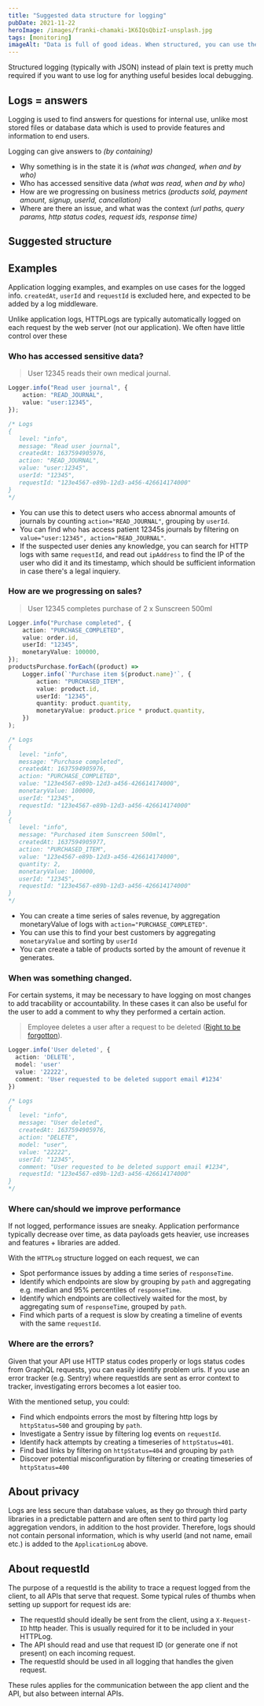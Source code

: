 ```yaml
---
title: "Suggested data structure for logging"
pubDate: 2021-11-22
heroImage: /images/franki-chamaki-1K6IQsQbizI-unsplash.jpg
tags: [monitoring]
imageAlt: "Data is full of good ideas. When structured, you can use them too. Photo by @franki on Unsplash"
---
```


Structured logging (typically with JSON) instead of plain text is pretty much
required if you want to use log for anything useful besides local debugging.

## Logs = answers

Logging is used to find answers for questions for internal use, unlike most stored files or database data which is
used to provide features and information to end users.

Logging can give answers to _(by containing)_

- Why something is in the state it is _(what was changed, when and by who)_
- Who has accessed sensitive data _(what was read, when and by who)_
- How are we progressing on business metrics _(products sold, payment amount, signup, userId, cancellation)_
- Where are there an issue, and what was the context _(url paths, query params, http status codes, request ids, response time)_

## Suggested structure

<Gist client:load id="668a1a4b07f01e112667cbe629d33a92" file="types.ts" />

## Examples

Application logging examples, and examples on use cases for the logged info.
`createdAt`, `userId` and `requestId` is excluded here, and expected to be added by a log middleware.

Unlike application logs, HTTPLogs are typically automatically logged on each request by the web server (not our application). We often have little control over these

### Who has accessed sensitive data?

> User 12345 reads their own medical journal.

```ts
Logger.info("Read user journal", {
	action: "READ_JOURNAL",
	value: "user:12345",
});

/* Logs
{
   level: "info",
   message: "Read user journal",
   createdAt: 1637594905976,
   action: "READ_JOURNAL",
   value: "user:12345",
   userId: "12345",
   requestId: "123e4567-e89b-12d3-a456-426614174000"
}
*/
```

- You can use this to detect users who access abnormal amounts of journals by counting `action="READ_JOURNAL"`, grouping by `userId`.
- You can find who has access patient 12345s journals by filtering on `value="user:12345", action="READ_JOURNAL"`.
- If the suspected user denies any knowledge, you can search for HTTP logs with same `requestId`, and read out `ipAddress` to find the IP of the user who did it and its timestamp, which should be sufficient information in case there's a legal inquiery.

### How are we progressing on sales?

> User 12345 completes purchase of 2 x Sunscreen 500ml

```ts
Logger.info("Purchase completed", {
	action: "PURCHASE_COMPLETED",
	value: order.id,
	userId: "12345",
	monetaryValue: 100000,
});
productsPurchase.forEach((product) =>
	Logger.info(`'Purchase item ${product.name}'`, {
		action: "PURCHASED_ITEM",
		value: product.id,
		userId: "12345",
		quantity: product.quantity,
		monetaryValue: product.price * product.quantity,
	})
);

/* Logs
{
   level: "info",
   message: "Purchase completed",
   createdAt: 1637594905976,
   action: "PURCHASE_COMPLETED",
   value: "123e4567-e89b-12d3-a456-426614174000",
   monetaryValue: 100000,
   userId: "12345",
   requestId: "123e4567-e89b-12d3-a456-426614174000"
}
{
   level: "info",
   message: "Purchased item Sunscreen 500ml",
   createdAt: 1637594905977,
   action: "PURCHASED_ITEM",
   value: "123e4567-e89b-12d3-a456-426614174000",
   quantity: 2,
   monetaryValue: 100000,
   userId: "12345",
   requestId: "123e4567-e89b-12d3-a456-426614174000"
}
*/
```

- You can create a time series of sales revenue, by aggregation monetaryValue of logs with `action="PURCHASE_COMPLETED"`.
- You can use this to find your best customers by aggregating `monetaryValue` and sorting by `userId`
- You can create a table of products sorted by the amount of revenue it generates.

### When was something changed.

For certain systems, it may be necessary to have logging on most changes to add tracability or accountability. In these cases
it can also be useful for the user to add a comment to why they performed a certain action.

> Employee deletes a user after a request to be deleted ([Right to be forgotton](https://en.wikipedia.org/wiki/Right_to_be_forgotten)).

```ts
Logger.info('User deleted', {
  action: 'DELETE',
  model: 'user'
  value: '22222',
  comment: 'User requested to be deleted support email #1234'
})

/* Logs
{
   level: "info",
   message: "User deleted",
   createdAt: 1637594905976,
   action: "DELETE",
   model: "user",
   value: "22222",
   userId: "12345",
   comment: "User requested to be deleted support email #1234",
   requestId: "123e4567-e89b-12d3-a456-426614174000"
}
*/
```

### Where can/should we improve performance

If not logged, performance issues are sneaky. Application performance typically decrease over time, as data payloads gets heavier, use increases and features + libraries are added.

With the `HTTPLog` structure logged on each request, we can

- Spot performance issues by adding a time series of `responseTime`.
- Identify which endpoints are slow by grouping by `path` and aggregating e.g. median and 95% percentiles of `responseTime`.
- Identify which endpoints are collectively waited for the most, by aggregating sum of `responseTime`, grouped by `path`.
- Find which parts of a request is slow by creating a timeline of events with the same `requestId`.

### Where are the errors?

Given that your API use HTTP status codes properly or logs status codes from GraphQL requests, you can easily identify problem urls.
If you use an error tracker (e.g. Sentry) where requestIds are sent as error context to tracker, investigating errors becomes a lot easier too.

With the mentioned setup, you could:

- Find which endpoints errors the most by filtering http logs by `httpStatus=500` and grouping by `path`.
- Investigate a Sentry issue by filtering log events on `requestId`.
- Identify hack attempts by creating a timeseries of `httpStatus=401`.
- Find bad links by filtering on `httpStatus=404` and grouping by `path`
- Discover potential misconfiguration by filtering or creating timeseries of `httpStatus=400`

## About privacy

Logs are less secure than database values, as they go through third party libraries in a predictable pattern and are often sent to third party log aggregation vendors, in addition to the host provider.
Therefore, logs should not contain personal information, which is why userId (and not name, email etc.) is added to the `ApplicationLog` above.

## About requestId

The purpose of a requestId is the ability to trace a request logged from the client, to all APIs that serve that request.
Some typical rules of thumbs when setting up support for request ids are:

- The requestId should ideally be sent from the client, using a `X-Request-ID` http header. This is usually required for it to be included in your HTTPLog.
- The API should read and use that request ID (or generate one if not present) on each incoming request.
- The requestId should be used in all logging that handles the given request.

These rules applies for the communication between the app client and the API, but also between internal APIs.

